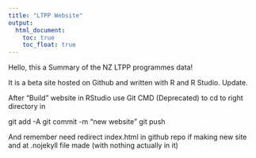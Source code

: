 ---
title: "LTPP Website"
output:
  html_document:
    toc: true
    toc_float: true
---

Hello, this a Summary of the NZ LTPP programmes data!

It is a beta site hosted on Github and written with R and R Studio.  Update.


After "Build" website in RStudio use Git CMD (Deprecated) to cd to right directory in 

git add -A
git commit -m "new website"
git push

And remember need redirect index.html in github repo if making new site
and at .nojekyll file made (with nothing actually in it)

<html>

<head>

<title>Redirect to dala009 site</title>

<meta http-equiv="refresh" content="1; URL=https://dala009.github.io/LTPPNZ/_site">

<meta name="keywords" content="automatic redirection">

</head>
